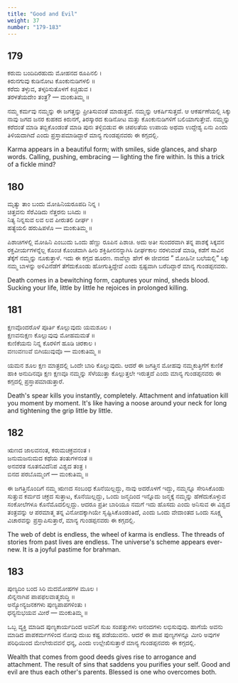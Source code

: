 ```yaml
---
title: "Good and Evil"
weight: 37
number: "179-183"
---
```


## 179

ಕರುಮ ಬಂದಿದಿರಹುದು ಮೋಹನದ ರೂಪಿನಲಿ ।  
ಕಿರುನಗುವು ಕುಡಿನೋಟ ಕೊಂಕುನುಡಿಗಳಲಿ ॥  
ಕರೆದು ತಳ್ಳುವ, ತಳ್ಕರಿಸುತೊಳಗೆ ಕಿಚ್ಚಿಡುವ ।  
ತರಳತೆಯದೇಂ ತಂತ್ರ? — ಮಂಕುತಿಮ್ಮ ॥

ನಮ್ಮ ಕರ್ಮವು ನಮ್ಮನ್ನು ಈ ಜಗತ್ತನ್ನು ಪ್ರೀತಿಸುವಂತೆ ಮಾಡುತ್ತದೆ. ನಮ್ಮನ್ನು ಆಕರ್ಷಿಸುತ್ತದೆ. ಆ ಆಕರ್ಷಣೆಯಲ್ಲಿ ಸಿಕ್ಕು ನಾವು ಜಗದ ಜನರ ಕುಹಕದ ಕಿರುನಗೆ, ತಿರಸ್ಕಾರದ ಕುಡಿನೋಟ ಮತ್ತು ಕೊಂಕುನುಡಿಗಳಿಗೆ ಬಲಿಯಾಗುತ್ತೇವೆ. ನಮ್ಮನ್ನು ಕರೆದಂತೆ ಮಾಡಿ ತಬ್ಬಿಕೊಂಡಂತೆ ಮಾಡಿ ಪುನಃ ತಳ್ಳಿಬಿಡುವ ಈ ಚಪಲತೆಯ ಉಪಾಯ ಅಥವಾ ಉದ್ದೇಶ್ಯ ಏನು ಎಂದು ತಿಳಿಯದಾಗಿದೆ ಎಂದು ಪ್ರಸ್ತಾಪಮಾಡಿದ್ದಾರೆ ಮಾನ್ಯ ಗುಂಡಪ್ಪನವರು ಈ ಕಗ್ಗದಲ್ಲಿ.

Karma appears in a beautiful form; with smiles, side glances, and sharp words. Calling, pushing, embracing — lighting the fire within. Is this a trick of a fickle mind?

## 180

ಮೃತ್ಯು ತಾಂ ಬಂದು ಮೋಹಿನಿಯರೂಪದಿ ನಿನ್ನ ।  
ಚಿತ್ತವನು ಸೆರೆವಿಡಿದು ನೆತ್ತರನು ಬಸಿದು ॥  
ನಿತ್ಯ ನಿನ್ನಸುವ ಲವ ಲವ ಪೀರುತಲಿ ದೀರ್ಘ ।  
ಹತ್ಯೆಯಲಿ ಹರುಷಿಪಳೊ — ಮಂಕುತಿಮ್ಮ ॥

ಪಿಶಾಚಿಗಳಲ್ಲಿ ಮೋಹಿನಿ ಎಂಬುದು ಒಂದು ಹೆಣ್ಣು ರೂಪಿನ ಪಿಶಾಚಿ. ಅದು ಅತೀ ಸುಂದರವಾಗಿ ತನ್ನ ಪಾಶಕ್ಕೆ ಸಿಕ್ಕವನ ರಕ್ತವೀರ್ಯಗಳನ್ನೆಲ್ಲ ಕೊಂಚ ಕೊಂಚವಾಗಿ ಹೀರಿ ಶಕ್ತಿಹೀನನನ್ನಾಗಿಸಿ ದೀರ್ಘಕಾಲ ನರಳುವಂತೆ ಮಾಡಿ, ಕಡೆಗೆ ಸಾವಿನ ತೆಕ್ಕೆಗೆ ನಮ್ಮನ್ನು ನೂಕುತ್ತಾಳೆ. ಇದು ಈ ಕಗ್ಗದ ಹೂರಣ. ನಾವೆಲ್ಲಾ ಹೇಗೆ ಈ ಜೀವನದ ” ಮೋಹಿನೀ ಬಲೆಯಲ್ಲಿ” ಸಿಕ್ಕು ನಮ್ಮ ಬಾಳನ್ನು ಅಳಿವಿನೆಡೆಗೆ ತೆಗೆದುಕೊಂಡು ಹೋಗುತ್ತಿದ್ದೇವೆ ಎಂದು ಸ್ಪಷ್ಟವಾಗಿ ಬರೆದಿದ್ದಾರೆ ಮಾನ್ಯ ಗುಂಡಪ್ಪನವರು.

Death comes in a bewitching form, captures your mind, sheds blood. Sucking your life, little by little he rejoices in prolonged killing.

## 181

ಕ್ಷಣವೊಂದರೊಳೆ ಪೂರ್ತಿ ಕೊಲ್ಲುವುದು ಯಮಶೂಲ ।  
ಕ್ಷಣವನುಕ್ಷಣ ಕೊಲ್ಲುವುವು ಮೋಹಮಮತೆ ॥  
ಕುಣಿಕೆಯನು ನಿನ್ನ ಕೊರಳಿಗೆ ಹೂಡಿ ಚಿರಕಾಲ ।  
ವಣುವಣುವೆ ಬಿಗಿಯುವುವೊ — ಮಂಕುತಿಮ್ಮ ॥

ಯಮನ ಶೂಲ ಕ್ಷಣ ಮಾತ್ರದಲ್ಲಿ ಒಂದೇ ಬಾರಿ ಕೊಲ್ಲುವುದು. ಆದರೆ ಈ ಜಗತ್ತಿನ ಮೋಹವು ನಮ್ಮಕುತ್ತಿಗೆಗೆ ಕುಣಿಕೆ ಹಾಕಿ ಅನುದಿನವೂ ಕ್ಷಣ ಕ್ಷಣವೂ ನಮ್ಮನ್ನು ಸೆಳೆಯುತ್ತಾ ಕೊಲ್ಲುತ್ತಲೇ ಇರುತ್ತದೆ ಎಂದು ಮಾನ್ಯ ಗುಂಡಪ್ಪನವರು ಈ ಕಗ್ಗದಲ್ಲಿ ಪ್ರಸ್ತಾಪಮಾಡುತ್ತಾರೆ.

Death's spear kills you instantly, completely. Attachment and infatuation kill you moment by moment. It's like having a noose around your neck for long and tightening the grip little by little.

## 182

ಋಣದ ಜಾಲವನಂತ, ಕರುಮಚಕ್ರವನಂತ ।  
ಜನುಮಜನುಮದ ಕಥೆಯ ತಂತುಗಳನಂತ ॥  
ಅನವರತ ನೂತನವಿದೆನಿಪ ವಿಶ್ವದ ತಂತ್ರ ।  
ಬಿನದ ಪರಬೊಮ್ಮಂಗೆ — ಮಂಕುತಿಮ್ಮ ॥

ಈ ಜಗತ್ತಿನೊಂದಿಗೆ ನಮ್ಮ ಋಣದ ಸಂಬಂಧ ಕೊನೆಯಿಲ್ಲದ್ದು, ನಾವು ಅದರೊಳಗೆ ಇದ್ದು, ನಮ್ಮನ್ನೂ ಸೇರಿಸಿಕೊಂಡು ಸುತ್ತುವ ಕರ್ಮದ ಚಕ್ರದ ಸುತ್ತಾಟ, ಕೊನೆಯಿಲ್ಲದ್ದು, ಒಂದು ಜನ್ಮದಿಂದ ಇನ್ನೊದು ಜನ್ಮಕ್ಕೆ ನಮ್ಮನ್ನು ಹೆಣೆದುಕೊಳ್ಳುವ ಸಂಕೋಲೆಗಳೂ ಕೊನೆಮೊದಲಿಲ್ಲದ್ದು. ಆದರೂ ಪ್ರತೀ ಬಾರಿಯೂ ನಮಗೆ ಇದು ಹೊಸದು ಎಂದು ಅನಿಸುವ ಈ ವಿಶ್ವದ ತಂತ್ರವನ್ನು ಆ ಪರಮಾತ್ಮ ತನ್ನ ವಿನೋದಕ್ಕಾಗಿಯೇ ಸೃಷ್ಟಿಸಿಕೊಂಡಂತಿದೆ, ಎಂದು ಒಂದು ವೇದಾಂತದ ಒಂದು ಸೂಕ್ಷ್ಮ ವಿಚಾರವನ್ನು ಪ್ರಸ್ತಾಪಿಸುತ್ತಾರೆ, ಮಾನ್ಯ ಗುಂಡಪ್ಪನವರು ಈ ಕಗ್ಗದಲ್ಲಿ.

The web of debt is endless, the wheel of karma is endless. The threads of stories from past lives are endless. The universe's scheme appears ever-new. It is a joyful pastime for brahman.

## 183

ಪುಣ್ಯದಿಂ ಬಂದ ಸಿರಿ ಮದಮೋಹಗಳ ಮೂಲ ।  
ಖಿನ್ನನಾಗಿಪ ಪಾಪಫಲವಾತ್ಮಶುದ್ಧಿ ॥  
ಅನ್ಯೋನ್ಯಜನಕಗಳು ಪುಣ್ಯಪಾಪಗಳಿಂತು ।  
ಧನ್ಯನುಭಯವ ಮೀರೆ — ಮಂಕುತಿಮ್ಮ ॥

ಒಬ್ಬ ವ್ಯಕ್ತಿ ಮಾಡಿದ ಪುಣ್ಯಕಾರ್ಯದಿಂದ ಅವನಿಗೆ ಸುಖ ಸಂಪತ್ತುಗಳು ಆನಂದಗಳು ಲಭಿಸುವುವು. ಹಾಗೆಯೆ ಅವನು ಮಾಡಿದ ಪಾಪಕರ್ಮಗಳಿಂದ ನೋವು ದುಃಖ ಕಷ್ಟ ಪಡೆಯುವನು. ಆದರೆ ಈ ಪಾಪ ಪುಣ್ಯಗಳನ್ನೂ ಮೀರಿ ಅವುಗಳ ಪರಿಧಿಯಿಂದ ಮೇಲೇರುವವನೆ ಧನ್ಯ, ಎಂದು ಉಲ್ಲೇಖಿಸುತ್ತಾರೆ ಮಾನ್ಯ ಗುಂಡಪ್ಪನವರು ಈ ಕಗ್ಗದಲ್ಲಿ.

Wealth that comes from good deeds gives rise to arrogance and attachment. The result of sins that saddens you purifies your self. Good and evil are thus each other's parents. Blessed is one who overcomes both.
